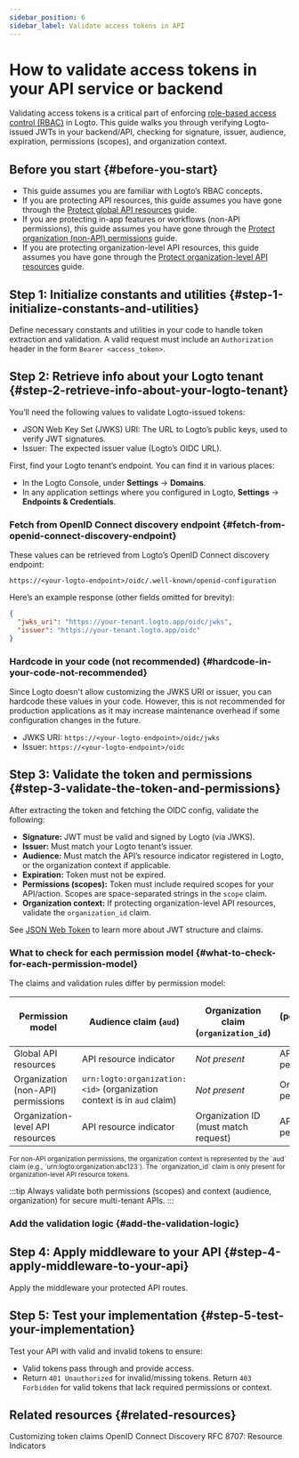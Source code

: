 ```yaml
---
sidebar_position: 6
sidebar_label: Validate access tokens in API
---
```




# How to validate access tokens in your API service or backend

Validating access tokens is a critical part of enforcing [role-based access control (RBAC)](/authorization/role-based-access-control) in Logto. This guide walks you through verifying Logto-issued JWTs in your backend/API, checking for signature, issuer, audience, expiration, permissions (scopes), and organization context.

## Before you start \{#before-you-start}

- This guide assumes you are familiar with Logto’s RBAC concepts.
- If you are protecting API resources, this guide assumes you have gone through the [Protect global API resources](/authorization/global-api-resources) guide.
- If you are protecting in-app features or workflows (non-API permissions), this guide assumes you have gone through the [Protect organization (non-API) permissions](/authorization/organization-permissions) guide.
- If you are protecting organization-level API resources, this guide assumes you have gone through the [Protect organization-level API resources](/authorization/organization-level-api-resources) guide.

## Step 1: Initialize constants and utilities \{#step-1-initialize-constants-and-utilities}

Define necessary constants and utilities in your code to handle token extraction and validation. A valid request must include an `Authorization` header in the form `Bearer <access_token>`.

<Tabs groupId="api-language">
  <TabItem value="node" label="Node.js">
    <NodeInit />
  </TabItem>
  <TabItem value="python" label="Python">
    <PythonInit />
  </TabItem>
  <TabItem value="go" label="Go">
    <GoInit />
  </TabItem>
  <TabItem value="java" label="Java">
    <JavaInit />
  </TabItem>
  <TabItem value="dotnet" label=".NET">
    <DotNetInit />
  </TabItem>
  <TabItem value="php" label="PHP">
    <PhpInit />
  </TabItem>
  <TabItem value="ruby" label="Ruby">
    <RubyInit />
  </TabItem>
  <TabItem value="rust" label="Rust">
    <RustInit />
  </TabItem>
</Tabs>

## Step 2: Retrieve info about your Logto tenant \{#step-2-retrieve-info-about-your-logto-tenant}

You’ll need the following values to validate Logto-issued tokens:

- JSON Web Key Set (JWKS) URI: The URL to Logto’s public keys, used to verify JWT signatures.
- Issuer: The expected issuer value (Logto’s OIDC URL).

First, find your Logto tenant’s endpoint. You can find it in various places:

- In the Logto Console, under **Settings** → **Domains**.
- In any application settings where you configured in Logto, **Settings** → **Endpoints & Credentials**.

### Fetch from OpenID Connect discovery endpoint \{#fetch-from-openid-connect-discovery-endpoint}

These values can be retrieved from Logto’s OpenID Connect discovery endpoint:

```
https://<your-logto-endpoint>/oidc/.well-known/openid-configuration
```

Here’s an example response (other fields omitted for brevity):

```json
{
  "jwks_uri": "https://your-tenant.logto.app/oidc/jwks",
  "issuer": "https://your-tenant.logto.app/oidc"
}
```

### Hardcode in your code (not recommended) \{#hardcode-in-your-code-not-recommended}

Since Logto doesn't allow customizing the JWKS URI or issuer, you can hardcode these values in your code. However, this is not recommended for production applications as it may increase maintenance overhead if some configuration changes in the future.

- JWKS URI: `https://<your-logto-endpoint>/oidc/jwks`
- Issuer: `https://<your-logto-endpoint>/oidc`

## Step 3: Validate the token and permissions \{#step-3-validate-the-token-and-permissions}

After extracting the token and fetching the OIDC config, validate the following:

- **Signature:** JWT must be valid and signed by Logto (via JWKS).
- **Issuer:** Must match your Logto tenant’s issuer.
- **Audience:** Must match the API’s resource indicator registered in Logto, or the organization context if applicable.
- **Expiration:** Token must not be expired.
- **Permissions (scopes):** Token must include required scopes for your API/action. Scopes are space-separated strings in the `scope` claim.
- **Organization context:** If protecting organization-level API resources, validate the `organization_id` claim.

See [JSON Web Token](https://auth.wiki/jwt) to learn more about JWT structure and claims.

### What to check for each permission model \{#what-to-check-for-each-permission-model}

The claims and validation rules differ by permission model:

| Permission model                   | Audience claim (`aud`)                                                 | Organization claim (`organization_id`) | Scopes (permissions) to check (`scope`) |
| ---------------------------------- | ---------------------------------------------------------------------- | -------------------------------------- | --------------------------------------- |
| Global API resources               | API resource indicator                                                 | _Not present_                          | API resource permissions                |
| Organization (non-API) permissions | `urn:logto:organization:<id>` (organization context is in `aud` claim) | _Not present_                          | Organization permissions                |
| Organization-level API resources   | API resource indicator                                                 | Organization ID (must match request)   | API resource permissions                |

<small>
  For non-API organization permissions, the organization context is represented by the `aud` claim
  (e.g., `urn:logto:organization:abc123`). The `organization_id` claim is only present for
  organization-level API resource tokens.
</small>

:::tip
Always validate both permissions (scopes) and context (audience, organization) for secure multi-tenant APIs.
:::

### Add the validation logic \{#add-the-validation-logic}

<Tabs groupId="api-language">
  <TabItem value="node" label="Node.js">
    <NodeAddValidationLogic />
  </TabItem>
  <TabItem value="python" label="Python">
    <PythonAddValidationLogic />
  </TabItem>
  <TabItem value="go" label="Go">
    <GoAddValidationLogic />
  </TabItem>
  <TabItem value="java" label="Java">
    <JavaAddValidationLogic />
  </TabItem>
  <TabItem value="dotnet" label=".NET">
    <DotNetAddValidationLogic />
  </TabItem>
  <TabItem value="php" label="PHP">
    <PhpAddValidationLogic />
  </TabItem>
  <TabItem value="ruby" label="Ruby">
    <RubyAddValidationLogic />
  </TabItem>
  <TabItem value="rust" label="Rust">
    <RustAddValidationLogic />
  </TabItem>
</Tabs>

## Step 4: Apply middleware to your API \{#step-4-apply-middleware-to-your-api}

Apply the middleware your protected API routes.

<Tabs groupId="api-language">
  <TabItem value="node" label="Node.js">
    <NodeApplyMiddleware />
  </TabItem>
  <TabItem value="python" label="Python">
    <PythonApplyMiddleware />
  </TabItem>
  <TabItem value="go" label="Go">
    <GoApplyMiddleware />
  </TabItem>
  <TabItem value="java" label="Java">
    <JavaApplyMiddleware />
  </TabItem>
  <TabItem value="dotnet" label=".NET">
    <DotNetApplyMiddleware />
  </TabItem>
  <TabItem value="php" label="PHP">
    <PhpApplyMiddleware />
  </TabItem>
  <TabItem value="ruby" label="Ruby">
    <RubyApplyMiddleware />
  </TabItem>
  <TabItem value="rust" label="Rust">
    <RustApplyMiddleware />
  </TabItem>
</Tabs>

## Step 5: Test your implementation \{#step-5-test-your-implementation}

Test your API with valid and invalid tokens to ensure:

- Valid tokens pass through and provide access.
- Return `401 Unauthorized` for invalid/missing tokens. Return `403 Forbidden` for valid tokens that lack required permissions or context.

## Related resources \{#related-resources}

<Url href="/developers/custom-token-claims">Customizing token claims</Url>
<Url href="https://openid.net/specs/openid-connect-discovery-1_0.html">
  OpenID Connect Discovery
</Url>
<Url href="https://www.rfc-editor.org/rfc/rfc8707.html">RFC 8707: Resource Indicators</Url>

